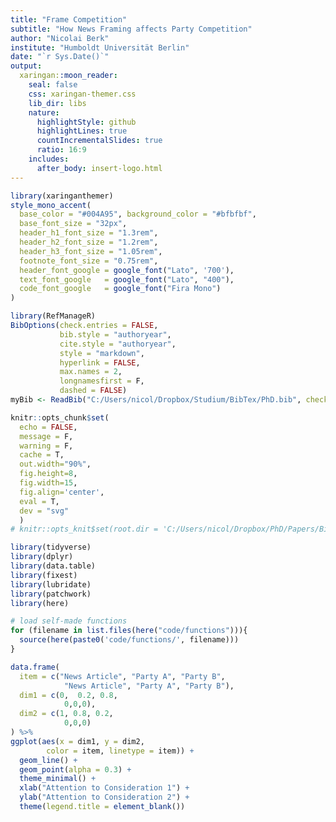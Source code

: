 ```yaml
---
title: "Frame Competition"
subtitle: "How News Framing affects Party Competition"
author: "Nicolai Berk"
institute: "Humboldt Universität Berlin"
date: "`r Sys.Date()`"
output:
  xaringan::moon_reader:
    seal: false
    css: xaringan-themer.css
    lib_dir: libs
    nature:
      highlightStyle: github
      highlightLines: true
      countIncrementalSlides: true
      ratio: 16:9
    includes:
      after_body: insert-logo.html
---
```


```r
library(xaringanthemer)
style_mono_accent(
  base_color = "#004A95", background_color = "#bfbfbf",
  base_font_size = "32px",
  header_h1_font_size = "1.3rem",
  header_h2_font_size = "1.2rem",
  header_h3_font_size = "1.05rem",
  footnote_font_size = "0.75rem",
  header_font_google = google_font("Lato", '700'),
  text_font_google   = google_font("Lato", "400"),
  code_font_google   = google_font("Fira Mono")
)


```

```r
library(RefManageR)
BibOptions(check.entries = FALSE, 
           bib.style = "authoryear",
           cite.style = "authoryear",
           style = "markdown",
           hyperlink = FALSE,
           max.names = 2, 
           longnamesfirst = F,
           dashed = FALSE)
myBib <- ReadBib("C:/Users/nicol/Dropbox/Studium/BibTex/PhD.bib", check = FALSE)
```

```r

knitr::opts_chunk$set(
  echo = FALSE, 
  message = F, 
  warning = F, 
  cache = T, 
  out.width="90%", 
  fig.height=8, 
  fig.width=15, 
  fig.align='center', 
  eval = T, 
  dev = "svg"
  )
# knitr::opts_knit$set(root.dir = 'C:/Users/nicol/Dropbox/PhD/Papers/Bild/github/bild')

library(tidyverse)
library(dplyr)
library(data.table)
library(fixest)
library(lubridate)
library(patchwork)
library(here)

# load self-made functions
for (filename in list.files(here("code/functions"))){
  source(here(paste0('code/functions/', filename)))
}


```


```r

data.frame(
  item = c("News Article", "Party A", "Party B",
            "News Article", "Party A", "Party B"),
  dim1 = c(0,  0.2, 0.8,
            0,0,0),
  dim2 = c(1, 0.8, 0.2,
            0,0,0)
) %>% 
ggplot(aes(x = dim1, y = dim2, 
        color = item, linetype = item)) +
  geom_line() +
  geom_point(alpha = 0.3) + 
  theme_minimal() +
  xlab("Attention to Consideration 1") +
  ylab("Attention to Consideration 2") +
  theme(legend.title = element_blank())

```
